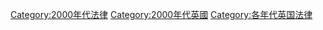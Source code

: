 [[Category:2000年代法律|Category:2000年代法律]]
[[Category:2000年代英國|Category:2000年代英國]]
[[Category:各年代英国法律|Category:各年代英国法律]]